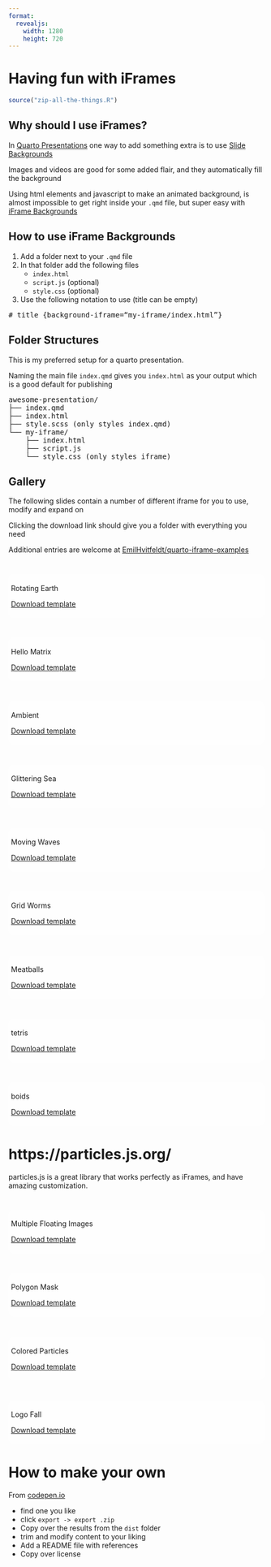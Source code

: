 ```yaml
---
format: 
  revealjs:
    width: 1280
    height: 720
---
```


# Having fun with iFrames

```r
source("zip-all-the-things.R")
```

## Why should I use iFrames?

In [Quarto Presentations](https://quarto.org/docs/presentations/revealjs/) one way to add something extra is to use [Slide Backgrounds](https://quarto.org/docs/presentations/revealjs/#slide-backgrounds)

Images and videos are good for some added flair, and they automatically fill the background

Using html elements and javascript to make an animated background, is almost impossible to get right inside your `.qmd` file, but super easy with [iFrame Backgrounds](https://quarto.org/docs/presentations/revealjs/#iframe-backgrounds)

## How to use iFrame Backgrounds

1. Add a folder next to your `.qmd` file
2. In that folder add the following files
    - `index.html`
    - `script.js` (optional)
    - `style.css` (optional)
3. Use the following notation to use (title can be empty)

::: {style="font-family: monospace;"}
\# title {background-iframe="my-iframe/index.html"}
:::

## Folder Structures

This is my preferred setup for a quarto presentation. 

Naming the main file `index.qmd` gives you `index.html` as your output which is a good default for publishing

::: {style="font-family: monospace;"}
awesome-presentation/\
├── index.qmd\
├── index.html\
├── style.scss (only styles index.qmd)\
└── my-iframe/\
\ \  \ ├── index.html\
\ \  \ ├── script.js\
\ \  \ └── style.css (only styles iframe)\
:::

## Gallery

The following slides contain a number of different iframe for you to use, modify and expand on

Clicking the download link should give you a folder with everything you need

Additional entries are welcome at [EmilHvitfeldt/quarto-iframe-examples](https://github.com/EmilHvitfeldt/quarto-iframe-examples)

#  {background-iframe="rotating-earth/index.html"}

::: {style="background-color: #ffffffbb; border-radius: 10px; padding: 5px;"}
::: r-fit-text
Rotating Earth
:::

[Download template](rotating-earth.zip)
:::

#  {background-iframe="hello-matrix/index.html"}

::: {style="background-color: #ffffffbb; border-radius: 10px; padding: 5px;"}
::: r-fit-text
Hello Matrix
:::

[Download template](hello-matrix.zip)
:::

#  {background-iframe="ambient/index.html"}

::: {style="background-color: #ffffff33; border-radius: 10px; padding: 5px;"}
::: r-fit-text
Ambient
:::

[Download template](ambient.zip)
:::

#  {background-iframe="glittering-sea/index.html"}

::: {style="background-color: #ffffffbb; border-radius: 10px; padding: 5px;"}
::: r-fit-text
Glittering Sea
:::

[Download template](glittering-sea.zip)
:::

#  {background-iframe="moving-waves/index.html"}

::: {style="background-color: #ffffffbb; border-radius: 10px; padding: 5px;"}
::: r-fit-text
Moving Waves
:::

[Download template](moving-waves.zip)
:::

#  {background-iframe="grid-worms/index.html"}

::: {style="background-color: #ffffffbb; border-radius: 10px; padding: 5px;"}
::: r-fit-text
Grid Worms
:::

[Download template](grid-worms.zip)
:::

#  {background-iframe="meatballs/index.html"}

::: {style="background-color: #ffffffbb; border-radius: 10px; padding: 5px;"}
::: r-fit-text
Meatballs
:::

[Download template](meatballs.zip)
:::

#  {background-iframe="tetris/index.html"}

::: {style="background-color: #ffffffbb; border-radius: 10px; padding: 5px;"}
::: r-fit-text
tetris
:::

[Download template](tetris.zip)
:::

#  {background-iframe="boids/index.html"}

::: {style="background-color: #ffffffbb; border-radius: 10px; padding: 5px;"}
::: r-fit-text
boids
:::

[Download template](boids.zip)
:::

# https://particles.js.org/

particles.js is a great library that works perfectly as iFrames, and have amazing customization.

#  {background-iframe="multiple-images/index.html"}

::: {style="background-color: #ffffffbb; border-radius: 10px; padding: 5px;"}
::: r-fit-text
Multiple Floating Images
:::

[Download template](multiple-images.zip)
:::

#  {background-iframe="polygon-mask/index.html"}

::: {style="background-color: #ffffff33; border-radius: 10px; padding: 5px;"}
::: r-fit-text
Polygon Mask
:::

[Download template](polygon-mask.zip)
:::

#  {background-iframe="colored-particles/index.html"}

::: {style="background-color: #ffffffbb; border-radius: 10px; padding: 5px;"}
::: r-fit-text
Colored Particles
:::

[Download template](colored-particles.zip)
:::

#  {background-iframe="logo-fall/index.html"}

::: {style="background-color: #ffffffbb; border-radius: 10px; padding: 5px;"}
::: r-fit-text
Logo Fall
:::

[Download template](logo-fall.zip)
:::

# How to make your own

From [codepen.io](https://codepen.io)

-   find one you like
-   click `export -> export .zip`
-   Copy over the results from the `dist` folder
-   trim and modify content to your liking
-   Add a README file with references
-   Copy over license
